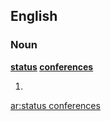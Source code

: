 ==English==

===Noun===
'''[[status]] [[conference]]s'''

# {{plural of|[[status conference]]}}

[[ar:status conferences]]